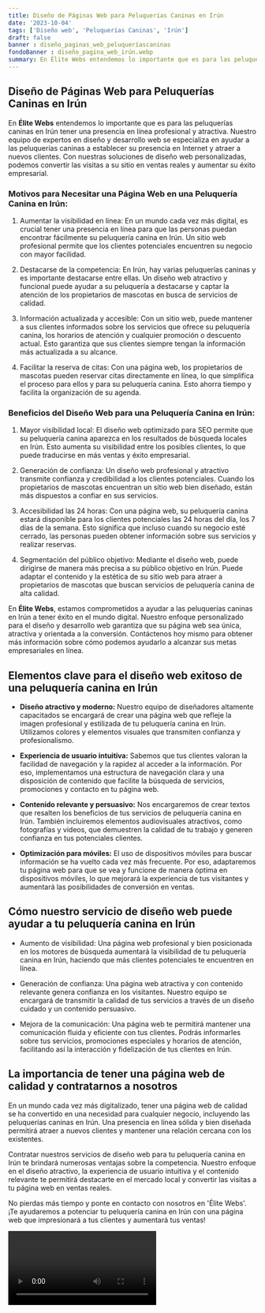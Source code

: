 ```yaml
---
title: Diseño de Páginas Web para Peluquerías Caninas en Irún
date: '2023-10-04'
tags: ['Diseño web', 'Peluquerías Caninas', 'Irún']
draft: false
banner : diseño_paginas_web_peluqueríascaninas
fondoBanner : diseño_pagina_web_irún.webp
summary: En Élite Webs entendemos lo importante que es para las peluquerías caninas en Irún tener una presencia en línea profesional y atractiva. Nuestro equipo de expertos en diseño y desarrollo web se especializa en ayudar a las peluquerías caninas a establecer su presencia en Internet y atraer a nuevos clientes. Con nuestras soluciones de diseño web personalizadas, podemos convertir las visitas a su sitio en ventas reales y aumentar su éxito empresarial.
---
```


## Diseño de Páginas Web para Peluquerías Caninas en Irún

En **Élite Webs** entendemos lo importante que es para las peluquerías caninas en Irún tener una presencia en línea profesional y atractiva. Nuestro equipo de expertos en diseño y desarrollo web se especializa en ayudar a las peluquerías caninas a establecer su presencia en Internet y atraer a nuevos clientes. Con nuestras soluciones de diseño web personalizadas, podemos convertir las visitas a su sitio en ventas reales y aumentar su éxito empresarial.

### Motivos para Necesitar una Página Web en una Peluquería Canina en Irún:

1. Aumentar la visibilidad en línea: En un mundo cada vez más digital, es crucial tener una presencia en línea para que las personas puedan encontrar fácilmente su peluquería canina en Irún. Un sitio web profesional permite que los clientes potenciales encuentren su negocio con mayor facilidad.

2. Destacarse de la competencia: En Irún, hay varias peluquerías caninas y es importante destacarse entre ellas. Un diseño web atractivo y funcional puede ayudar a su peluquería a destacarse y captar la atención de los propietarios de mascotas en busca de servicios de calidad.

3. Información actualizada y accesible: Con un sitio web, puede mantener a sus clientes informados sobre los servicios que ofrece su peluquería canina, los horarios de atención y cualquier promoción o descuento actual. Esto garantiza que sus clientes siempre tengan la información más actualizada a su alcance.

4. Facilitar la reserva de citas: Con una página web, los propietarios de mascotas pueden reservar citas directamente en línea, lo que simplifica el proceso para ellos y para su peluquería canina. Esto ahorra tiempo y facilita la organización de su agenda.

### Beneficios del Diseño Web para una Peluquería Canina en Irún:

1. Mayor visibilidad local: El diseño web optimizado para SEO permite que su peluquería canina aparezca en los resultados de búsqueda locales en Irún. Esto aumenta su visibilidad entre los posibles clientes, lo que puede traducirse en más ventas y éxito empresarial.

2. Generación de confianza: Un diseño web profesional y atractivo transmite confianza y credibilidad a los clientes potenciales. Cuando los propietarios de mascotas encuentran un sitio web bien diseñado, están más dispuestos a confiar en sus servicios.

3. Accesibilidad las 24 horas: Con una página web, su peluquería canina estará disponible para los clientes potenciales las 24 horas del día, los 7 días de la semana. Esto significa que incluso cuando su negocio esté cerrado, las personas pueden obtener información sobre sus servicios y realizar reservas.

4. Segmentación del público objetivo: Mediante el diseño web, puede dirigirse de manera más precisa a su público objetivo en Irún. Puede adaptar el contenido y la estética de su sitio web para atraer a propietarios de mascotas que buscan servicios de peluquería canina de alta calidad.

En **Élite Webs**, estamos comprometidos a ayudar a las peluquerías caninas en Irún a tener éxito en el mundo digital. Nuestro enfoque personalizado para el diseño y desarrollo web garantiza que su página web sea única, atractiva y orientada a la conversión. Contáctenos hoy mismo para obtener más información sobre cómo podemos ayudarlo a alcanzar sus metas empresariales en línea.

<GifSeo />

<Cta />

## Elementos clave para el diseño web exitoso de una peluquería canina en Irún

- **Diseño atractivo y moderno:** Nuestro equipo de diseñadores altamente capacitados se encargará de crear una página web que refleje la imagen profesional y estilizada de tu peluquería canina en Irún. Utilizamos colores y elementos visuales que transmiten confianza y profesionalismo.

- **Experiencia de usuario intuitiva:** Sabemos que tus clientes valoran la facilidad de navegación y la rapidez al acceder a la información. Por eso, implementamos una estructura de navegación clara y una disposición de contenido que facilite la búsqueda de servicios, promociones y contacto en tu página web.

- **Contenido relevante y persuasivo:** Nos encargaremos de crear textos que resalten los beneficios de tus servicios de peluquería canina en Irún. También incluiremos elementos audiovisuales atractivos, como fotografías y videos, que demuestren la calidad de tu trabajo y generen confianza en tus potenciales clientes.

- **Optimización para móviles:** El uso de dispositivos móviles para buscar información se ha vuelto cada vez más frecuente. Por eso, adaptaremos tu página web para que se vea y funcione de manera óptima en dispositivos móviles, lo que mejorará la experiencia de tus visitantes y aumentará las posibilidades de conversión en ventas.

## Cómo nuestro servicio de diseño web puede ayudar a tu peluquería canina en Irún

- Aumento de visibilidad: Una página web profesional y bien posicionada en los motores de búsqueda aumentará la visibilidad de tu peluquería canina en Irún, haciendo que más clientes potenciales te encuentren en línea.

- Generación de confianza: Una página web atractiva y con contenido relevante genera confianza en los visitantes. Nuestro equipo se encargará de transmitir la calidad de tus servicios a través de un diseño cuidado y un contenido persuasivo.

- Mejora de la comunicación: Una página web te permitirá mantener una comunicación fluida y eficiente con tus clientes. Podrás informarles sobre tus servicios, promociones especiales y horarios de atención, facilitando así la interacción y fidelización de tus clientes en Irún.

## La importancia de tener una página web de calidad y contratarnos a nosotros

En un mundo cada vez más digitalizado, tener una página web de calidad se ha convertido en una necesidad para cualquier negocio, incluyendo las peluquerías caninas en Irún. Una presencia en línea sólida y bien diseñada permitirá atraer a nuevos clientes y mantener una relación cercana con los existentes.

Contratar nuestros servicios de diseño web para tu peluquería canina en Irún te brindará numerosas ventajas sobre la competencia. Nuestro enfoque en el diseño atractivo, la experiencia de usuario intuitiva y el contenido relevante te permitirá destacarte en el mercado local y convertir las visitas a tu página web en ventas reales.

No pierdas más tiempo y ponte en contacto con nosotros en 'Élite Webs'. ¡Te ayudaremos a potenciar tu peluquería canina en Irún con una página web que impresionará a tus clientes y aumentará tus ventas!

<Video />

<CtaBot job='Peluquerías Caninas' city='Irún'/>

<Gmaps query='Irún+españa+maps' />
